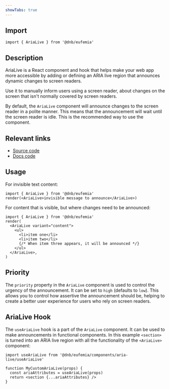 ```yaml
---
showTabs: true
---
```


## Import

```tsx
import { AriaLive } from '@dnb/eufemia'
```

## Description

AriaLive is a React component and hook that helps make your web app more accessible by adding or defining an ARIA live region that announces dynamic changes to screen readers.

Use it to manually inform users using a screen reader, about changes on the screen that isn't normally covered by screen readers.

By default, the `AriaLive` component will announce changes to the screen reader in a polite manner. This means that the announcement will wait until the screen reader is idle. This is the recommended way to use the component.

## Relevant links

- [Source code](https://github.com/dnbexperience/eufemia/tree/main/packages/dnb-eufemia/src/components/aria-live)
- [Docs code](https://github.com/dnbexperience/eufemia/tree/main/packages/dnb-design-system-portal/src/docs/uilib/components/aria-live)

## Usage

For invisible text content:

```tsx
import { AriaLive } from '@dnb/eufemia'
render(<AriaLive>invisible message to announce</AriaLive>)
```

For content that is visible, but where changes need to be announced:

```tsx
import { AriaLive } from '@dnb/eufemia'
render(
  <AriaLive variant="content">
    <ul>
      <li>item one</li>
      <li>item two</li>
      {/* When item three appears, it will be announced */}
    </ul>
  </AriaLive>,
)
```

## Priority

The `priority` property in the `AriaLive` component is used to control the urgency of the announcement. It can be set to `high` (defaults to `low`). This allows you to control how assertive the announcement should be, helping to create a better user experience for users who rely on screen readers.

## AriaLive Hook

The `useAriaLive` hook is a part of the `AriaLive` component. It can be used to make announcements in functional components. In this example `<section>` is turned into an ARIA live region with all the functionality of the `<AriaLive>` component:

```tsx
import useAriaLive from '@dnb/eufemia/components/aria-live/useAriaLive'

function MyCustomAriaLive(props) {
  const ariaAttributes = useAriaLive(props)
  return <section {...ariaAttributes} />
}
```
